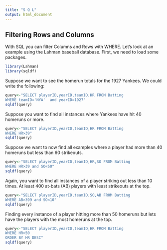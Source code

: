 ```yaml
---
title: "S Q L"
output: html_document
---
```


## Filtering Rows and Columns

With SQL you can filter Columns and Rows with WHERE. Let's look at an example using the Lahman baseball database. First, we need to load some packages. 

```r
library(Lahman)
library(sqldf)
```

Suppose we want to see the homerun totals for the 1927 Yankees. We could write the following:

```r
query<-"SELECT playerID,yearID,teamID,HR FROM Batting 
WHERE teamID='NYA'  and yearID=1927"
sqldf(query)
```

Suppose you want to find all instances where Yankees have hit 40 homeruns or more.

```r
query<-"SELECT playerID,yearID,teamID,HR FROM Batting
WHERE HR>39"
sqldf(query)
```

Suppose we want to now find all examples where a player had more than 40 homeruns but less than 60 strikeouts.

```r
query<-"SELECT playerID,yearID,teamID,HR,SO FROM Batting
WHERE HR>39 and SO<60"
sqldf(query)
```

Again, you want to find all instances of a player striking out less than 10 times. At least 400 at-bats (AB) players with least strikeouts at the top.

```r
query<-"SELECT playerID,yearID,teamID,SO,AB FROM Batting
WHERE AB>399 and SO<10"
sqldf(query)
```

Finding every instance of a player hitting more than 50 homeruns but lets have the players with the most homeruns at the top.

```r
query<-"SELECT playerID,yearID,teamID,HR FROM Batting
WHERE HR>50
ORDER BY HR DESC"
sqldf(query)
```

